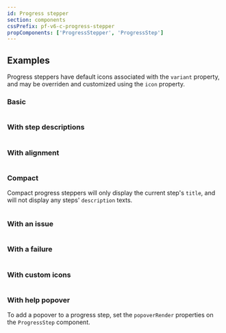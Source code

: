 ```yaml
---
id: Progress stepper
section: components
cssPrefix: pf-v6-c-progress-stepper
propComponents: ['ProgressStepper', 'ProgressStep']
---
```



## Examples

Progress steppers have default icons associated with the `variant` property, and may be overriden and customized using the `icon` property.

### Basic

```ts file="ProgressStepperBasic.tsx"
```

### With step descriptions

```ts file="ProgressStepperBasicWithDescription.tsx"
```

### With alignment

```ts file="ProgressStepperBasicWithAlignment.tsx"
```

### Compact

Compact progress steppers will only display the current step's `title`, and will not display any steps' `description` texts.

```ts file="ProgressStepperCompact.tsx"
```

### With an issue

```ts file="ProgressStepperBasicIssue.tsx"
```

### With a failure

```ts file="ProgressStepperBasicFailure.tsx"
```

### With custom icons

```ts file="ProgressStepperCustomIcons.tsx"
```

### With help popover

To add a popover to a progress step, set the `popoverRender` properties on the `ProgressStep` component.

```ts file="ProgressStepperHelpPopover.tsx"
```
